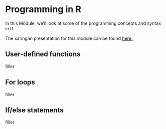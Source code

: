 # Programming in R

In this Module, we'll look at some of the programming concepts and syntax in R.

The xaringan presentation for this module can be found [here.](modules/3_Programming/r_training_programming_presentation.html)

## User-defined functions

filler

## For loops

filler

## If/else statements

filler